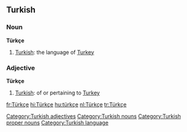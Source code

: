 ==Turkish==

===Noun===
'''Türkçe'''

#[[Turkish]]: the language of [[Turkey]]

===Adjective===
'''Türkçe'''

#[[Turkish]]: of or pertaining to [[Turkey]]

[[Category:Turkish adjectives]]
[[Category:Turkish nouns]]
[[Category:Turkish proper nouns]]
[[Category:Turkish language]]

[[fr:Türkçe]]
[[hi:Türkçe]]
[[hu:türkçe]]
[[nl:Türkçe]]
[[tr:Türkçe]]